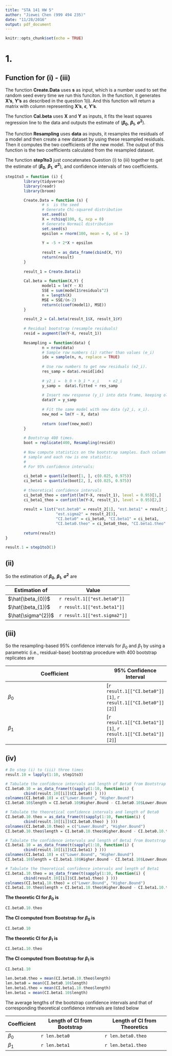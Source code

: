```yaml
---
title: "STA 141 HW 5"
author: "Jiewei Chen (999 494 235)"
date: "11/28/2016"
output: pdf_document
---
```


```r
knitr::opts_chunk$set(echo = TRUE)
```

# 1.

## Function for (i) - (iii)

The function **Create.Data** uses **s** as input, which is a number used to set the random seed every time we run this funciton. In the function, it generates **X's**, **Y's** as described in the question 1(i). And this function will return a matrix with column representing **X's**, **$\epsilon$**, **Y's**.

The function **Cal.beta** uses **X** and **Y** as inputs, it fits the least squares regression line to the data and outputs the estimate of (**$\beta_{0}$**, **$\beta_{1}$**, **$\sigma^{2}$**). 

The function **Resampling** uses **data** as inputs, it resamples the residuals of a model and then create a new dataset by using these resampled residuals. Then it computes the two coefficients of the new model. The output of this function is the two coefficients calculated from the resampled dataset.

The function **step1to3** just concatenates Question (i) to (iii) together to get the estimate of (**$\beta_{0}$**, **$\beta_{1}$**, **$\sigma^{2}$**), and confidence intervals of two coefficients.

```r

step1to3 = function (i) {
        library(tidyverse)
        library(readr)
        library(broom)

        Create.Data = function (s) {
                # s  is the seed
                # Generate Chi-squared distribution
                set.seed(s)
                X = rchisq(100, 6, ncp = 0)
                # Generate Normail distribution
                set.seed(s)
                epsilon = rnorm(100, mean = 0, sd = 1)
                
                Y = -5 + 2*X + epsilon
                
                result = as_data_frame(cbind(X, Y))
                return(result)
        }
        
        result_1 = Create.Data(i)
        
        Cal.beta = function(X,Y) {
                model1 = lm(Y ~ X)
                SSE = sum(model1$residuals^2)
                n = length(X)
                MSE = SSE/(n-2)
                return(c(coef(model1), MSE))
        }
        
        result_2 = Cal.beta(result_1$X, result_1$Y)
        
        # Residual bootstrap (resample residuals)
        resid = augment(lm(Y~X, result_1))
        
        Resampling = function(data) {
                n = nrow(data)
                # Sample row numbers (i) rather than values (e_i)
                idx = sample(n, n, replace = TRUE)
                
                # Use row numbers to get new residuals (e2_i).
                res_samp = data$.resid[idx]
                
                # y2_i =  b_0 + b_1 * x_i    + e2_i
                y_samp =  data$.fitted + res_samp
                
                # Insert new response (y_i) into data frame, keeping old covariates (x_i)
                data$Y = y_samp
                
                # Fit the same model with new data (y2_i, x_i).
                new_mod = lm(Y ~ X, data)
                
                return (coef(new_mod))
        }
        
        # Bootstrap 400 times.
        boot = replicate(400, Resampling(resid))
        
        # Now compute statistics on the bootstrap samples. Each column is one bootstrap
        # sample and each row is one statistic.
        #
        # For 95% confidence intervals:
        
        ci_beta0 = quantile(boot[1, ], c(0.025, 0.975))
        ci_beta1 = quantile(boot[2, ], c(0.025, 0.975))
        
        # theoretical confidence intervals
        ci_beta0_theo = confint(lm(Y~X, result_1), level = 0.95)[1,]
        ci_beta1_theo = confint(lm(Y~X, result_1), level = 0.95)[2,]
        
        result = list("est.beta0" = result_2[1], "est.beta1" = result_2[2],
                      "est.sigma2" = result_2[3],
                      "CI.beta0" = ci_beta0, "CI.beta1" = ci_beta1, 
                      "CI.beta0.theo" = ci_beta0_theo, "CI.beta1.theo" = ci_beta1_theo)
        
        return(result)
}

result.1 = step1to3(1)

```



## (ii) 

So the estimation of **$\beta_{0}$**, **$\beta_{1}$**, **$\sigma^{2}$** are

**Estimation of** |  **Value**  
--------------------|-----------------
$\hat{\beta_{0}}$|`r result.1[["est.beta0"]]`
$\hat{\beta_{1}}$|`r result.1[["est.beta1"]]`
$\hat{\sigma^{2}}$|`r result.1[["est.sigma2"]]`

## (iii)

So the resampling-based 95% confidence intervals for $\beta_{0}$ and $\beta_{1}$ by using a parametric (i.e., residual-base) bootstrap procedure with 400 bootstrap replicates are

Coefficient | 95% Confidence Interval
------------------------|--------
$\beta_{0}$ | [`r result.1[["CI.beta0"]][1]`, `r result.1[["CI.beta0"]][2]`]
$\beta_{1}$ | [`r result.1[["CI.beta1"]][1]`, `r result.1[["CI.beta1"]][2]`] 


## (iv)

```r
# Do step (i) to (iii) three times
result.10 = lapply(1:10, step1to3)

# Tabulate the confidence intervals and length of Beta0 from Bootstrap
CI.beta0.10 = as_data_frame(t(sapply(1:10, function(i) { 
        cbind(result.10[[i]]$CI.beta0) } )))
colnames(CI.beta0.10) = c("Lower.Bound", "Higher.Bound")
CI.beta0.10$length = CI.beta0.10$Higher.Bound - CI.beta0.10$Lower.Bound

# Tabulate the theoretical confidence intervals and length of Beta0
CI.beta0.10.theo = as_data_frame(t(sapply(1:10, function(i) { 
        cbind(result.10[[i]]$CI.beta0.theo) } )))
colnames(CI.beta0.10.theo) = c("Lower.Bound", "Higher.Bound")
CI.beta0.10.theo$length = CI.beta0.10.theo$Higher.Bound - CI.beta0.10.theo$Lower.Bound

# Tabulate the confidence intervals and length of Beta1 from Bootstrap
CI.beta1.10 = as_data_frame(t(sapply(1:10, function(i) { 
        cbind(result.10[[i]]$CI.beta1) } )))
colnames(CI.beta1.10) = c("Lower.Bound", "Higher.Bound")
CI.beta1.10$length = CI.beta1.10$Higher.Bound - CI.beta1.10$Lower.Bound

# Tabulate the theoretical confidence intervals and length of Beta1
CI.beta1.10.theo = as_data_frame(t(sapply(1:10, function(i) { 
        cbind(result.10[[i]]$CI.beta1.theo) } )))
colnames(CI.beta1.10.theo) = c("Lower.Bound", "Higher.Bound")
CI.beta1.10.theo$length = CI.beta1.10.theo$Higher.Bound - CI.beta1.10.theo$Lower.Bound
```

\pagebreak

**The theoretic CI for $\beta_{0}$ is **

```r
CI.beta0.10.theo
```

**The CI computed from Bootstrap for $\beta_{0}$ is **

```r
CI.beta0.10
```

\pagebreak

**The theoretic CI for $\beta_{1}$ is **

```r
CI.beta1.10.theo
```

**The CI computed from Bootstrap for $\beta_{1}$ is **

```r
CI.beta1.10
```


```r
len.beta0.theo = mean(CI.beta0.10.theo$length)
len.beta0 = mean(CI.beta0.10$length)
len.beta1.theo = mean(CI.beta1.10.theo$length)
len.beta1 = mean(CI.beta1.10$length)
```

The average lengths of the bootstrap confidence intervals and that of corresponding theoretical confidence intervals are listed below

Coefficient | Length of CI from Bootstrap | Length of CI from Theoretics
------------|-----------------------------|-----------------------------
$\beta_{0}$| `r len.beta0` | `r len.beta0.theo`
$\beta_{1}$| `r len.beta1` | `r len.beta1.theo`


